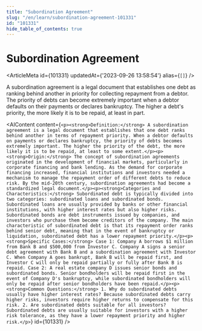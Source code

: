 ```yaml
---
title: "Subordination Agreement"
slug: "/en/learn/subordination-agreement-101331"
id: "101331"
hide_table_of_contents: true
---
```



# Subordination Agreement

<ArticleMeta id={101331} updatedAt={'2023-09-26 13:58:54'} alias={`[]`} />
<div className='border-solid border-b border-t-0 my-4 border-[var(--ifm-color-gray-300)]' />

A subordination agreement is a legal document that establishes one debt as ranking behind another in priority for collecting repayment from a debtor. The priority of debts can become extremely important when a debtor defaults on their payments or declares bankruptcy. The higher a debt's priority, the more likely it is to be repaid, at least in part.

<AIContent content={`<p><strong>Definition:</strong> A subordination agreement is a legal document that establishes that one debt ranks behind another in terms of repayment priority. When a debtor defaults on payments or declares bankruptcy, the priority of debts becomes extremely important. The higher the priority of the debt, the more likely it is to be repaid, at least to some extent.</p><p><strong>Origin:</strong> The concept of subordination agreements originated in the development of financial markets, particularly in corporate financing and bank lending. As the demand for corporate financing increased, financial institutions and investors needed a mechanism to manage the repayment order of different debts to reduce risk. By the mid-20th century, subordination agreements had become a standardized legal document.</p><p><strong>Categories and Characteristics:</strong> Subordinated debt is typically divided into two categories: subordinated loans and subordinated bonds. Subordinated loans are usually provided by banks or other financial institutions, with higher interest rates but also higher risks. Subordinated bonds are debt instruments issued by companies, and investors who purchase them become creditors of the company. The main characteristic of subordinated debt is that its repayment order ranks behind senior debt, meaning that in the event of bankruptcy or liquidation, subordinated debt has a lower repayment priority.</p><p><strong>Specific Cases:</strong> Case 1: Company A borrows $1 million from Bank B and $500,000 from Investor C. Company A signs a senior debt agreement with Bank B and a subordination agreement with Investor C. When Company A goes bankrupt, Bank B will be repaid first, and Investor C will only be repaid partially or fully after Bank B is repaid. Case 2: A real estate company D issues senior bonds and subordinated bonds. Senior bondholders will be repaid first in the event of Company D's bankruptcy, while subordinated bondholders will only be repaid after senior bondholders have been repaid.</p><p><strong>Common Questions:</strong> 1. Why do subordinated debts usually have higher interest rates? Because subordinated debts carry higher risks, investors require higher returns to compensate for this risk. 2. Are subordinated debts suitable for all investors? Subordinated debts are usually suitable for investors with a higher risk tolerance, as they have a lower repayment priority and higher risk.</p>`} id={101331} />
